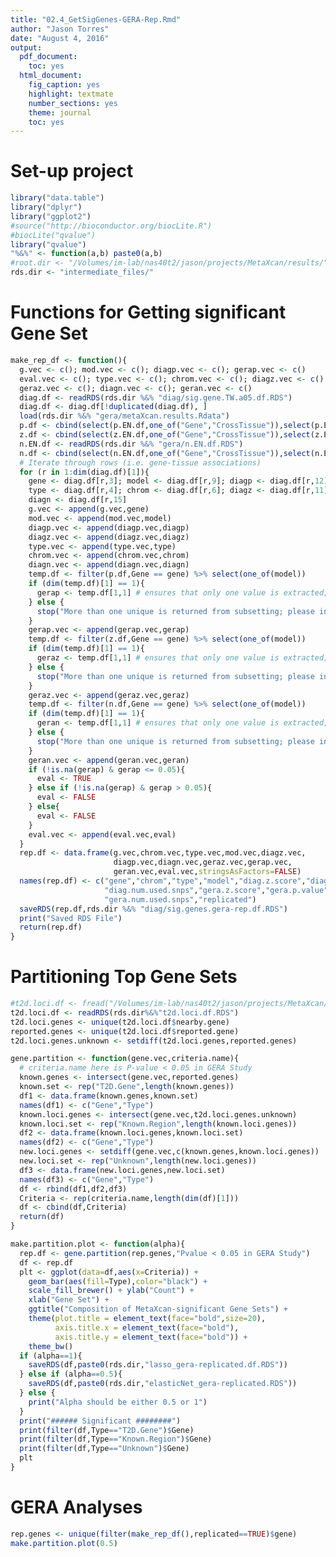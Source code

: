 ```yaml
---
title: "02.4_GetSigGenes-GERA-Rep.Rmd"
author: "Jason Torres"
date: "August 4, 2016"
output:
  pdf_document:
    toc: yes
  html_document:
    fig_caption: yes
    highlight: textmate
    number_sections: yes
    theme: journal
    toc: yes
---
```


# Set-up project 

```r
library("data.table")
library("dplyr")
library("ggplot2")
#source("http://bioconductor.org/biocLite.R")
#biocLite("qvalue")
library("qvalue")
"%&%" <- function(a,b) paste0(a,b) 
#root.dir <- "/Volumes/im-lab/nas40t2/jason/projects/MetaXcan/results/"
rds.dir <- "intermediate_files/" 
```

# Functions for Getting significant Gene Set 

```r

make_rep_df <- function(){
  g.vec <- c(); mod.vec <- c(); diagp.vec <- c(); gerap.vec <- c()
  eval.vec <- c(); type.vec <- c(); chrom.vec <- c(); diagz.vec <- c()
  geraz.vec <- c(); diagn.vec <- c(); geran.vec <- c()
  diag.df <- readRDS(rds.dir %&% "diag/sig.gene.TW.a05.df.RDS")
  diag.df <- diag.df[!duplicated(diag.df), ]
  load(rds.dir %&% "gera/metaXcan.results.Rdata")
  p.df <- cbind(select(p.EN.df,one_of("Gene","CrossTissue")),select(p.EN.df,contains("TW_")))
  z.df <- cbind(select(z.EN.df,one_of("Gene","CrossTissue")),select(z.EN.df,contains("TW_")))
  n.EN.df <- readRDS(rds.dir %&% "gera/n.EN.df.RDS")
  n.df <- cbind(select(n.EN.df,one_of("Gene","CrossTissue")),select(n.EN.df,contains("TW_")))
  # Iterate through rows (i.e. gene-tissue associations) 
  for (r in 1:dim(diag.df)[1]){ 
    gene <- diag.df[r,3]; model <- diag.df[r,9]; diagp <- diag.df[r,12]
    type <- diag.df[r,4]; chrom <- diag.df[r,6]; diagz <- diag.df[r,11]
    diagn <- diag.df[r,15]
    g.vec <- append(g.vec,gene)
    mod.vec <- append(mod.vec,model)
    diagp.vec <- append(diagp.vec,diagp)
    diagz.vec <- append(diagz.vec,diagz)
    type.vec <- append(type.vec,type)
    chrom.vec <- append(chrom.vec,chrom)
    diagn.vec <- append(diagn.vec,diagn)
    temp.df <- filter(p.df,Gene == gene) %>% select(one_of(model))
    if (dim(temp.df)[1] == 1){
      gerap <- temp.df[1,1] # ensures that only one value is extracted; ONLY ONE VALUE SHOULD BE RETURNED!
    } else {
      stop("More than one unique is returned from subsetting; please inspect!")
    }
    gerap.vec <- append(gerap.vec,gerap)
    temp.df <- filter(z.df,Gene == gene) %>% select(one_of(model))
    if (dim(temp.df)[1] == 1){
      geraz <- temp.df[1,1] # ensures that only one value is extracted; ONLY ONE VALUE SHOULD BE RETURNED!
    } else {
      stop("More than one unique is returned from subsetting; please inspect!")
    }
    geraz.vec <- append(geraz.vec,geraz)
    temp.df <- filter(n.df,Gene == gene) %>% select(one_of(model))
    if (dim(temp.df)[1] == 1){
      geran <- temp.df[1,1] # ensures that only one value is extracted; ONLY ONE VALUE SHOULD BE RETURNED!
    } else {
      stop("More than one unique is returned from subsetting; please inspect!")
    }
    geran.vec <- append(geran.vec,geran)
    if (!is.na(gerap) & gerap <= 0.05){
      eval <- TRUE 
    } else if (!is.na(gerap) & gerap > 0.05){
      eval <- FALSE
    } else{
      eval <- FALSE
    }
    eval.vec <- append(eval.vec,eval)
  }
  rep.df <- data.frame(g.vec,chrom.vec,type.vec,mod.vec,diagz.vec,
                       diagp.vec,diagn.vec,geraz.vec,gerap.vec,
                       geran.vec,eval.vec,stringsAsFactors=FALSE)
  names(rep.df) <- c("gene","chrom","type","model","diag.z.score","diag.p.value",
                     "diag.num.used.snps","gera.z.score","gera.p.value",
                     "gera.num.used.snps","replicated")
  saveRDS(rep.df,rds.dir %&% "diag/sig.genes.gera-rep.df.RDS")
  print("Saved RDS File")
  return(rep.df)
}

```

# Partitioning Top Gene Sets 

```r
#t2d.loci.df <- fread("/Volumes/im-lab/nas40t2/jason/projects/MetaXcan/results/t2d-gene-info.txt")
t2d.loci.df <- readRDS(rds.dir%&%"t2d.loci.df.RDS")
t2d.loci.genes <- unique(t2d.loci.df$nearby.gene)
reported.genes <- unique(t2d.loci.df$reported.gene) 
t2d.loci.genes.unknown <- setdiff(t2d.loci.genes,reported.genes)

gene.partition <- function(gene.vec,criteria.name){
  # criteria.name here is P-value < 0.05 in GERA Study 
  known.genes <- intersect(gene.vec,reported.genes)
  known.set <- rep("T2D.Gene",length(known.genes))
  df1 <- data.frame(known.genes,known.set)
  names(df1) <- c("Gene","Type")
  known.loci.genes <- intersect(gene.vec,t2d.loci.genes.unknown)
  known.loci.set <- rep("Known.Region",length(known.loci.genes))
  df2 <- data.frame(known.loci.genes,known.loci.set)
  names(df2) <- c("Gene","Type")
  new.loci.genes <- setdiff(gene.vec,c(known.genes,known.loci.genes))
  new.loci.set <- rep("Unknown",length(new.loci.genes))
  df3 <- data.frame(new.loci.genes,new.loci.set)
  names(df3) <- c("Gene","Type")
  df <- rbind(df1,df2,df3)
  Criteria <- rep(criteria.name,length(dim(df)[1]))
  df <- cbind(df,Criteria)
  return(df)
}

make.partition.plot <- function(alpha){
  rep.df <- gene.partition(rep.genes,"Pvalue < 0.05 in GERA Study")
  df <- rep.df
  plt <- ggplot(data=df,aes(x=Criteria)) +
    geom_bar(aes(fill=Type),color="black") +
    scale_fill_brewer() + ylab("Count") + 
    xlab("Gene Set") + 
    ggtitle("Composition of MetaXcan-significant Gene Sets") +
    theme(plot.title = element_text(face="bold",size=20),
          axis.title.x = element_text(face="bold"),
          axis.title.y = element_text(face="bold")) +
    theme_bw()
  if (alpha==1){
    saveRDS(df,paste0(rds.dir,"lasso_gera-replicated.df.RDS"))
  } else if (alpha==0.5){
    saveRDS(df,paste0(rds.dir,"elasticNet_gera-replicated.RDS"))
  } else {
    print("Alpha should be either 0.5 or 1")
  }
  print("###### Significant ########")
  print(filter(df,Type=="T2D.Gene")$Gene)
  print(filter(df,Type=="Known.Region")$Gene)
  print(filter(df,Type=="Unknown")$Gene)
  plt
}
```

# GERA Analyses 

```r
rep.genes <- unique(filter(make_rep_df(),replicated==TRUE)$gene)
make.partition.plot(0.5)
```
